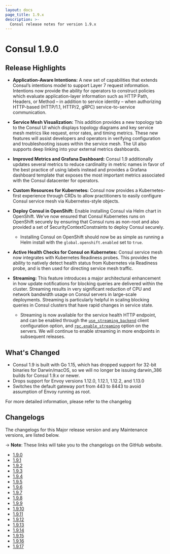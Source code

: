 ```yaml
---
layout: docs
page_title: 1.9.x
description: >-
  Consul release notes for version 1.9.x
---
```


# Consul 1.9.0

## Release Highlights

- **Application-Aware Intentions:** A new set of capabilities that extends Consul’s intentions model to support Layer 7 request information. Intentions now provide the ability for operators to construct policies which evaluate application-layer information such as HTTP Path, Headers, or Method – in addition to service identity – when authorizing HTTP-based (HTTP/1.1, HTTP/2, gRPC) service-to-service communication.

- **Service Mesh Visualization:** This addition provides a new topology tab to the Consul UI which displays topology diagrams and key service mesh metrics like request, error rates, and timing metrics. These new features will assist developers and operators in verifying configuration and troubleshooting issues within the service mesh. The UI also supports deep linking into your external metrics dashboards.

- **Improved Metrics and Grafana Dashboard:** Consul 1.9 additionally updates several metrics to reduce cardinality in metric names in favor of the best practice of using labels instead and provides a Grafana dashboard template that exposes the most important metrics associated with the Consul datacenter for operators.

- **Custom Resources for Kubernetes:** Consul now provides a Kubernetes-first experience through CRDs to allow practitioners to easily configure Consul service mesh via Kubernetes-style objects.

- **Deploy Consul in OpenShift:** Enable installing Consul via Helm chart in OpenShift. We’ve now ensured that Consul Kubernetes runs on OpenShift securely by ensuring that Consul runs as non-root and also provided a set of SecurityContextConstraints to deploy Consul securely.
  - Installing Consul on OpenShift should now be as simple as running a Helm install with the `global.openshift.enabled` set to `true`.

- **Active Health Checks for Consul on Kubernetes:** Consul service mesh now integrates with Kubernetes Readiness probes. This provides the ability to natively detect health status from Kubernetes via Readiness probe, and is then used for directing service mesh traffic.

- **Streaming:** This feature introduces a major architectural enhancement in how update notifications for blocking queries are delivered within the cluster. Streaming results in very significant reduction of CPU and network bandwidth usage on Consul servers in large-scale deployments. Streaming is particularly helpful in scaling blocking queries in Consul clusters that have rapid changes in service state.
  - Streaming is now available for the service health HTTP endpoint, and can be enabled through the [`use_streaming_backend`](/docs/agent/config/config-files#use_streaming_backend) client configuration option, and [`rpc.enable_streaming`](/docs/agent/config/config-files#rpc_enable_streaming) option on the servers. We will continue to enable streaming in more endpoints in subsequent releases.

## What's Changed

- Consul 1.9 is built with Go 1.15, which has dropped support for 32-bit binaries for Darwin/macOS, so we will no longer be issuing darwin_386 builds for Consul 1.9.x or newer.
- Drops support for Envoy versions 1.12.0, 1.12.1, 1.12.2, and 1.13.0
- Switches the default gateway port from 443 to 8443 to avoid assumption of Envoy running as root.

For more detailed information, please refer to the changelog

## Changelogs

The changelogs for this Major release version and any Maintenance versions, are listed below.

-> **Note**: These links will take you to the changelogs on the GitHub website.

- [1.9.0](https://github.com/hashicorp/consul/releases/tag/v1.9.0)
- [1.9.1](https://github.com/hashicorp/consul/releases/tag/v1.9.1)
- [1.9.2](https://github.com/hashicorp/consul/releases/tag/v1.9.2)
- [1.9.3](https://github.com/hashicorp/consul/releases/tag/v1.9.3)
- [1.9.4](https://github.com/hashicorp/consul/releases/tag/v1.9.4)
- [1.9.5](https://github.com/hashicorp/consul/releases/tag/v1.9.5)
- [1.9.6](https://github.com/hashicorp/consul/releases/tag/v1.9.6)
- [1.9.7](https://github.com/hashicorp/consul/releases/tag/v1.9.7)
- [1.9.8](https://github.com/hashicorp/consul/releases/tag/v1.9.8)
- [1.9.9](https://github.com/hashicorp/consul/releases/tag/v1.9.9)
- [1.9.10](https://github.com/hashicorp/consul/releases/tag/v1.9.10)
- [1.9.11](https://github.com/hashicorp/consul/releases/tag/v1.9.11)
- [1.9.12](https://github.com/hashicorp/consul/releases/tag/v1.9.12)
- [1.9.13](https://github.com/hashicorp/consul/releases/tag/v1.9.13)
- [1.9.14](https://github.com/hashicorp/consul/releases/tag/v1.9.14)
- [1.9.15](https://github.com/hashicorp/consul/releases/tag/v1.9.15)
- [1.9.16](https://github.com/hashicorp/consul/releases/tag/v1.9.16)
- [1.9.17](https://github.com/hashicorp/consul/releases/tag/v1.9.17)
